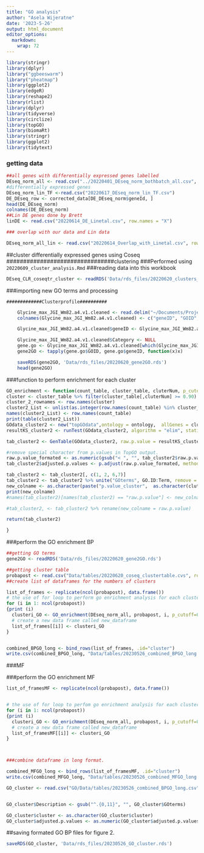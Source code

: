 ```yaml
---
title: "GO analysis"
author: "Asela Wijeratne"
date: '2023-5-26'
output: html_document
editor_options: 
  markdown: 
    wrap: 72
---
```


```r
library(stringr)
library(dplyr)
library("ggbeeswarm")
library("pheatmap")
library(ggplot2)
library(edgeR)
library(reshape2)
library(rlist)
library(dplyr)
library(tidyverse)
library(circlize)
library(topGO)
library(biomaRt)
library(stringr)
library(ggplot2)
library(tidytext)


```

### getting data

```r
##all genes with differentially expressed genes labelled
DEseq_norm_all <- read.csv("../20220401_DEseq_norm_bothbatch_all.csv", row.names = "geneId")
#differentially expressed genes 
DEseq_norm_lin_TF <-read.csv("20220617_DEseq_norm_lin_TF.csv")
DE_DEseq_row <- corrected_data[DE_DEseq_norm$geneId, ]
head(DE_DEseq_norm)
colnames(DE_DEseq_norm)
##Lin DE genes done by Brett
linDE <- read.csv("20220614_DE_Linetal.csv", row.names = "X")

### overlap with our data and Lin data

DEseq_norm_all_lin <- read.csv("20220614_Overlap_with_Linetal.csv", row.names = "X")


```

##cluster differentially expressed genes using Coseq
################################clustering ###Performed using
`20220609_cluster_analysis.Rmd` ###reading data into this workbook

```r


DEseq_CLR_coseqtr_cluster <- readRDS('Data/rds_files/20220620_clusters_tr_data.rds')

```



###importing new GO terms and processing

    #############Clusterprofile##########
```r
    Glycine_max_JGI_Wm82.a4.v1.cleaned <- read.delim("~/Documents/Projects/Soy_RNAseq/20210428_RNAseq/GO/Glycine_max_JGI_Wm82.a4.v1.cleaned.gaf")
    colnames(Glycine_max_JGI_Wm82.a4.v1.cleaned) <- c("geneID", "GOID", "Category")

    Glycine_max_JGI_Wm82.a4.v1.cleaned$geneID <- Glycine_max_JGI_Wm82.a4.v1.cleaned$geneID %>% str_replace(".Wm82.a4.v1", "")

    Glycine_max_JGI_Wm82.a4.v1.cleaned$Category <- NULL
    gene.go <- Glycine_max_JGI_Wm82.a4.v1.cleaned[which(Glycine_max_JGI_Wm82.a4.v1.cleaned$GOID != ""),] # take out genes without GO terms
    gene2GO <- tapply(gene.go$GOID, gene.go$geneID, function(x)x)

    saveRDS(gene2GO, 'Data/rds_files/20220620_gene2GO.rds')
    head(gene2GO)
```

###function to perform enrichment for each cluster


```r

GO_enrichment <- function(count_table, cluster_table, cluterNum, p_cutoff=0.05, gene2GO, ontology = "BP"){
cluster <- cluster_table %>% filter(cluster_table[,cluterNum] >= 0.90)
cluster_2_rownames <- row.names(cluster)
cluster2_List <- unlist(as.integer(row.names(count_table) %in% cluster_2_rownames))
names(cluster2_List) <- row.names(count_table)
print(table(cluster2_List))
GOdata_cluster2 <- new("topGOdata",ontology = ontology,  allGenes = cluster2_List, geneSelectionFun = function(x)(x == 1), annot = annFUN.gene2GO, gene2GO = gene2GO, nodeSize = 2)
resultKS_cluster2 <- runTest(GOdata_cluster2, algorithm = "elim", statistic = "fisher")

tab_cluster2 <- GenTable(GOdata_cluster2, raw.p.value = resultKS_cluster2, topNodes = 100, numChar = 120)

#remove special character from p.values in TopGO output.
raw.p.value_formated <- as.numeric(gsub("< ", "", tab_cluster2$raw.p.value))
tab_cluster2$adjusted.p.values <- p.adjust(raw.p.value_formated, method = "BH")

tab_cluster2 <- tab_cluster2[, c(1, 2, 6,7)]
tab_cluster2 <- tab_cluster2 %>% unite("GOterms", GO.ID:Term, remove = TRUE)
new_colname <- as.character(paste("p.value_cluster",  as.character(cluterNum), sep = ""))
print(new_colname)
#names(tab_cluster2)[names(tab_cluster2) == "raw.p.value"] <- new_colname

#tab_cluster2, <- tab_cluster2 %>% rename(new_colname = raw.p.value)

return(tab_cluster2)

}


```

###perform the GO enrichment BP

```r
##getting GO terms
gene2GO <- readRDS('Data/rds_files/20220620_gene2GO.rds')

##getting cluster table
probapost <- read.csv("Data/tables/20220620_coseq_clustertable.cvs", row.names = "X")
##create list of dataframes for the numbers of clusters


```

```r
list_of_frames <- replicate(ncol(probapost), data.frame())
# the use of for loop to perform go enrichment analysis for each cluster 
for (i in 1: ncol(probapost))
{print (i)
  clusteri_GO <- GO_enrichment(DEseq_norm_all, probapost, i, p_cutoff=0.05, gene2GO, ontology = "BP")
  # create a new data frame called new_dataframe
  list_of_frames[[i]] <- clusteri_GO
}


combined_BPGO_long <- bind_rows(list_of_frames, .id="cluster")
write.csv(combined_BPGO_long, "Data/tables/20230526_combined_BPGO_long.csv")

```

###MF 

###perform the GO enrichment MF

```r

list_of_framesMF <- replicate(ncol(probapost), data.frame())


# the use of for loop to perfom go enrichment analysis for each cluster 
for (i in 1: ncol(probapost))
{print (i)
  clusteri_GO <- GO_enrichment(DEseq_norm_all, probapost, i, p_cutoff=0.05, gene2GO, ontology = "MF")
  # create a new data frame called new_dataframe
  list_of_framesMF[[i]] <- clusteri_GO
}



###combine dataframe in long format.

combined_MFGO_long <- bind_rows(list_of_framesMF, .id="cluster")
write.csv(combined_MFGO_long, "Data/tables/20230526_combined_MFGO_long.csv")
```

```r

GO_cluster <- read.csv("GO/Data/tables/20230526_combined_BPGO_long.csv", stringsAsFactors=FALSE)


GO_cluster$Description <- gsub("^.{0,11}", "", GO_cluster$GOterms)

GO_cluster$cluster <- as.character(GO_cluster$cluster)
GO_cluster$adjusted.p.values <- as.numeric(GO_cluster$adjusted.p.values)
```

##saving formated GO BP files for figure 2. 
```r
saveRDS(GO_cluster, 'Data/rds_files/20230526_GO_cluster.rds')
```